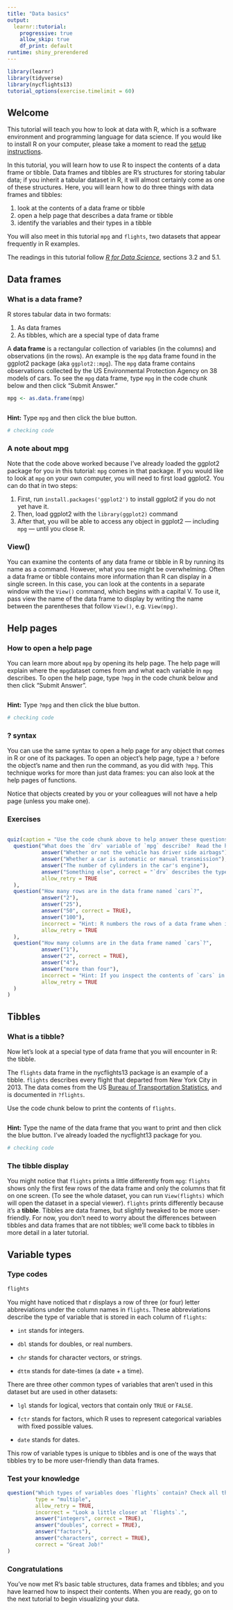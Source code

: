 ```yaml
---
title: "Data basics"
output: 
  learnr::tutorial:
    progressive: true
    allow_skip: true
    df_print: default
runtime: shiny_prerendered
---
```


```r
library(learnr)
library(tidyverse)
library(nycflights13)
tutorial_options(exercise.timelimit = 60)
```

## Welcome

This tutorial will teach you how to look at data with R, which is a software environment and programming language for data science. If you would like to install R on your computer, please take a moment to read the [setup instructions]().

In this tutorial, you will learn how to use R to inspect the contents of a data frame or tibble. Data frames and tibbles are R's structures for storing tabular data; if you inherit a tabular dataset in R, it will almost certainly come as one of these structures. Here, you will learn how to do three things with data frames and tibbles:

1. look at the contents of a data frame or tibble
2. open a help page that describes a data frame or tibble
3. identify the variables and their types in a tibble 

You will also meet in this tutorial `mpg` and `flights`, two datasets that appear frequently in R examples. 

The readings in this tutorial follow [_R for Data Science_](http://r4ds.had.co.nz/), sections 3.2 and 5.1. 

## Data frames

### What is a data frame?

R stores tabular data in two formats:

1. As data frames
2. As tibbles, which are a special type of data frame

A __data frame__ is a rectangular collection of variables (in the columns) and observations (in the rows). An example is the `mpg` data frame found in the ggplot2 package (aka `ggplot2::mpg`). The `mpg` data frame contains observations collected by the US Environmental Protection Agency on 38 models of cars. To see the `mpg` data frame, type `mpg` in the code chunk below and then click "Submit Answer."

```r
mpg <- as.data.frame(mpg)
```

```r

```

<div id="mpg-hint">
**Hint:** Type `mpg` and then click the blue button.
</div>

```r
# checking code
```

### A note about mpg

Note that the code above worked because I've already loaded the ggplot2 package for you in this tutorial: `mpg` comes in that package. If you would like to look at `mpg` on your own computer, you will need to first load ggplot2. You can do that in two steps:

1. First, run `install.packages('ggplot2')` to install ggplot2 if you do not yet have it.
2. Then, load ggplot2 with the `library(ggplot2)` command
3. After that, you will be able to access any object in ggplot2 — including `mpg` — until you close R. 

### View()

You can examine the contents of any data frame or tibble in R by running its name as a command. However, what you see might be overwhelming. Often a data frame or tibble contains more information than R can display in a single screen. In this case, you can look at the contents in a separate window with the `View()` command, which begins with a capital V. To use it, pass view the name of the data frame to display by writing the name between the parentheses that follow `View()`, e.g. `View(mpg)`.

## Help pages

### How to open a help page

You can learn more about `mpg` by opening its help page. The help page will explain where the `mpg`dataset comes from and what each variable in `mpg` describes. To open the help page, type `?mpg` in the code chunk below and then click "Submit Answer".

```r

```

<div id="help-hint">
**Hint:** Type `?mpg` and then click the blue button.
</div>

```r
# checking code
```

### ? syntax

You can use the same syntax to open a help page for any object that comes in R or one of its packages. To open an object's help page, type a `?` before the object's name and then run the command, as you did with `?mpg`. This technique works for more than just data frames: you can also look at the help pages of functions. 

Notice that objects created by you or your colleagues will not have a help page (unless you make one).

### Exercises

```r

```

```r
quiz(caption = "Use the code chunk above to help answer these questions.",
  question("What does the `drv` variable of `mpg` describe?  Read the help for `?mpg` to find out.",
           answer("Whether or not the vehicle has driver side airbags"), 
           answer("Whether a car is automatic or manual transmission"),
           answer("The number of cylinders in the car's engine"),
           answer("Something else", correct = "`drv` describes the type of drivetrain in a car: front wheel drive, rear wheel drive, or four wheel drive."), 
           allow_retry = TRUE
  ),
  question("How many rows are in the data frame named `cars`?",
           answer("2"), 
           answer("25"),
           answer("50", correct = TRUE),
           answer("100"),
           incorrect = "Hint: R numbers the rows of a data frame when it displays the contents of a data frame. As a result, you can spot the number of rows in `cars` by examining `cars` in the code block above.", 
           allow_retry = TRUE
  ),
  question("How many columns are in the data frame named `cars`?",
           answer("1"), 
           answer("2", correct = TRUE),
           answer("4"),
           answer("more than four"),
           incorrect = "Hint: If you inspect the contents of `cars` in the code block above, it should be pretty easy to count the number of columns.", 
           allow_retry = TRUE
  )
)
```

## Tibbles

### What is a tibble?

Now let's look at a special type of data frame that you will encounter in R: the tibble.

The `flights` data frame in the nycflights13 package is an example of a tibble. `flights` describes every flight that departed from New York City in 2013. The data comes from the US [Bureau of Transportation Statistics](http://www.transtats.bts.gov/DatabaseInfo.asp?DB_ID=120&Link=0), and is documented in `?flights`.

Use the code chunk below to print the contents of `flights`.

```r

```

<div id="flights-hint">
**Hint:** Type the name of the data frame that you want to print and then click the blue button. I've already loaded the nycflight13 package for you.
</div>

```r
# checking code
```

### The tibble display

You might notice that `flights` prints a little differently from `mpg`: `flights` shows only the first few rows of the data frame and only the columns that fit on one screen. (To see the whole dataset, you can run `View(flights)` which will open the dataset in a special viewer). `flights` prints differently because it's a __tibble__. Tibbles are data frames, but slightly tweaked to be more user-friendly. For now, you don't need to worry about the differences between tibbles and data frames that are not tibbles; we'll come back to tibbles in more detail in a later tutorial.

## Variable types

### Type codes
 
```r
flights
``` 
 
You might have noticed that r displays a row of three (or four) letter abbreviations under the column names in `flights`. These abbreviations describe the type of variable that is stored in each column of `flights`:

* `int` stands for integers.

* `dbl` stands for doubles, or real numbers.

* `chr` stands for character vectors, or strings.

* `dttm` stands for date-times (a date + a time).

There are three other common types of variables that aren't used in this dataset but are used in other datasets:

* `lgl` stands for logical, vectors that contain only `TRUE` or `FALSE`.

* `fctr` stands for factors, which R uses to represent categorical variables
  with fixed possible values.

* `date` stands for dates.

This row of variable types is unique to tibbles and is one of the ways that tibbles try to be more user-friendly than data frames.

### Test your knowledge

```r
question("Which types of variables does `flights` contain? Check all that apply.",
         type = "multiple",
         allow_retry = TRUE,
         incorrect = "Look a little closer at `flights`.",
         answer("integers", correct = TRUE),
         answer("doubles", correct = TRUE),
         answer("factors"),
         answer("characters", correct = TRUE),
         correct = "Great Job!"
)
```

### Congratulations

You've now met R's basic table structures, data frames and tibbles; and you have learned how to inspect their contents. When you are ready, go on to the next tutorial to begin visualizing your data.

